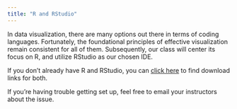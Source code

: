 ```yaml
---
title: "R and RStudio"
---
```


In data visualization, there are many options out there in terms of coding languages. Fortunately, the foundational principles of effective visualization remain consistent for all of them. Subsequently, our class will center its focus on R, and utilize RStudio as our chosen IDE.

If you don't already have R and RStudio, you can <a href="https://posit.co/download/rstudio-desktop/" target="_blank">click here</a> to find download links for both.

If you're having trouble getting set up, feel free to email your instructors about the issue.
